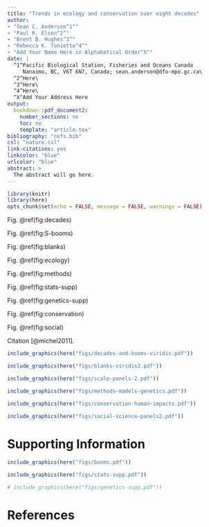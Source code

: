 ```yaml
---
title: "Trends in ecology and conservation over eight decades"
author:
- "Sean C. Anderson^1^"
- "Paul R. Elsen^2^"
- "Brent B. Hughes^3^"
- "Rebecca K. Tonietto^4^"
- "Add Your Name Here in Alphabetical Order^X^"
date: |
  ^1^Pacific Biological Station, Fisheries and Oceans Canada 
     Nanaimo, BC, V6T 6N7, Canada; sean.anderson@dfo-mpo.gc.ca\
  ^2^Here\
  ^3^Here\
  ^4^Here\
  ^X^Add Your Address Here
output: 
  bookdown::pdf_document2:
    number_sections: no
    toc: no
    template: "article.tex"
bibliography: "refs.bib"
csl: "nature.csl"
link-citations: yes
linkcolor: "blue"
urlcolor: "blue"
abstract: >
  The abstract will go here.
---
```


\clearpage

```r
library(knitr)
library(here)
opts_chunk$set(echo = FALSE, message = FALSE, warnings = FALSE)
```

Fig. \@ref(fig:decades)

Fig. \@ref(fig:S-booms)

Fig. \@ref(fig:blanks)

Fig. \@ref(fig:ecology)

Fig. \@ref(fig:methods)

Fig. \@ref(fig:stats-supp)

Fig. \@ref(fig:genetics-supp)

Fig. \@ref(fig:conservation)

Fig. \@ref(fig:social)

Citation [@michel2011].

\clearpage

```r
include_graphics(here("figs/decades-and-booms-viridis.pdf"))
```

\clearpage

```r
include_graphics(here("figs/blanks-viridis2.pdf"))
```

\clearpage

```r
include_graphics(here("figs/scale-panels-2.pdf"))
```

\clearpage

```r
include_graphics(here("figs/methods-models-genetics.pdf"))
```

\clearpage

```r
include_graphics(here("figs/conservation-human-impacts.pdf"))
```

\clearpage

```r
include_graphics(here("figs/social-science-panels2.pdf"))
```

\clearpage

\renewcommand{\thefigure}{S\arabic{figure}}
\renewcommand{\thetable}{S\arabic{table}}
\setcounter{figure}{0}
\setcounter{table}{0}

# Supporting Information

\clearpage

```r
include_graphics(here("figs/booms.pdf"))
```

\clearpage

```r
include_graphics(here("figs/stats-supp.pdf"))
```

```r
# include_graphics(here("figs/genetics-supp.pdf"))
```

\clearpage

# References
